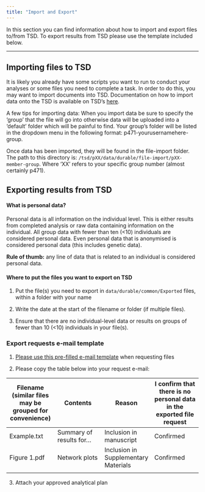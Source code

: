 ```yaml
---
title: "Import and Export"
---
```


In this section you can find information about how to import and export files to/from TSD. To export results from TSD please use the template included below.

------------------------------------------------------------------------

## Importing files to TSD

It is likely you already have some scripts you want to run to conduct your analyses or some files you need to complete a task. In order to do this, you may want to import documents into TSD. Documentation on how to import data onto the TSD is available on TSD's [here](https://www.uio.no/english/services/it/research/sensitive-data/help/import-export.html).

A few tips for importing data: When you import data be sure to specify the ‘group’ that the file will go into otherwise data will be uploaded into a ‘default’ folder which will be painful to find. Your group’s folder will be listed in the dropdown menu in the following format: p471-yourusernamehere-group.

Once data has been imported, they will be found in the file-import folder. The path to this directory is: `/tsd/pXX/data/durable/file-import/pXX-member-group`. Where ‘XX’ refers to your specific group number (almost certainly p471).

## Exporting results from TSD

#### What is personal data?

Personal data is all information on the individual level. This is either results from completed analysis or raw data containing information on the individual. All group data with fewer than ten (\<10) individuals are considered personal data. Even personal data that is anonymised is considered personal data (this includes genetic data).

**Rule of thumb:** any line of data that is related to an individual is considered personal data.

#### Where to put the files you want to export on TSD

1.  Put the file(s) you need to export in `data/durable/common/Exported` files, within a folder with your name

2.  Write the date at the start of the filename or folder (if multiple files).

3.  Ensure that there are no individual-level data or results on groups of fewer than 10 (\<10) individuals in your file(s).

### Export requests e-mail template

1.  [Please use this pre-filled e-mail template](mailto:stianbarbo.valand@fhi.no,helga.ask@fhi.no,Laurie.Hannigan@fhi.no,Alexandra.Havdahl@fhi.no?body=TSD%20path:) when requesting files

<!-- -->

2.  Please copy the table below into your request e-mail:

| Filename (similar files may be grouped for convenience) | Contents | Reason | I confirm that there is no personal data in the exported file request |
|------------------|------------------|------------------|------------------|
| Example.txt | Summary of results for... | Inclusion in manuscript | Confirmed |
| Figure 1.pdf | Network plots | Inclusion in Supplementary Materials | Confirmed |
|  |  |  |  |

3.  Attach your approved analytical plan
